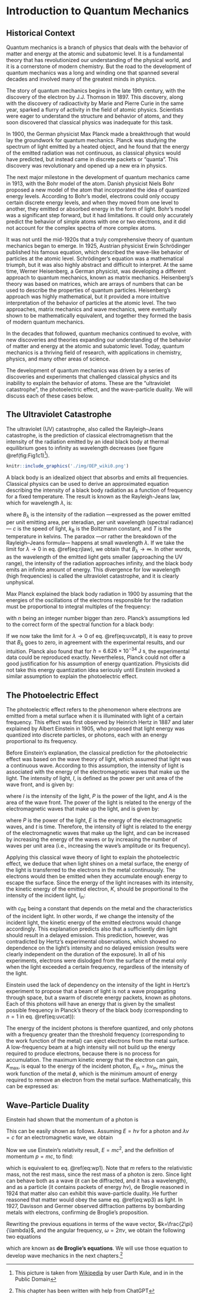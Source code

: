 \cleardoublepage
\pagenumbering{arabic}
# Introduction to Quantum Mechanics {#Motivation}

## Historical Context
Quantum mechanics is a branch of physics that deals with the behavior of matter and energy at the atomic and subatomic level. It is a fundamental theory that has revolutionized our understanding of the physical world, and it is a cornerstone of modern chemistry. But the road to the development of quantum mechanics was a long and winding one that spanned several decades and involved many of the greatest minds in physics.

The story of quantum mechanics begins in the late 19th century, with the discovery of the electron by J.J. Thomson in 1897. This discovery, along with the discovery of radioactivity by Marie and Pierre Curie in the same year, sparked a flurry of activity in the field of atomic physics. Scientists were eager to understand the structure and behavior of atoms, and they soon discovered that classical physics was inadequate for this task.

In 1900, the German physicist Max Planck made a breakthrough that would lay the groundwork for quantum mechanics. Planck was studying the spectrum of light emitted by a heated object, and he found that the energy of the emitted radiation was not continuous, as classical physics would have predicted, but instead came in discrete packets or "quanta". This discovery was revolutionary and opened up a new era in physics.

The next major milestone in the development of quantum mechanics came in 1913, with the Bohr model of the atom. Danish physicist Niels Bohr proposed a new model of the atom that incorporated the idea of quantized energy levels. According to Bohr's model, electrons could only occupy certain discrete energy levels, and when they moved from one level to another, they emitted or absorbed energy in the form of light. Bohr's model was a significant step forward, but it had limitations. It could only accurately predict the behavior of simple atoms with one or two electrons, and it did not account for the complex spectra of more complex atoms.

It was not until the mid-1920s that a truly comprehensive theory of quantum mechanics began to emerge. In 1925, Austrian physicist Erwin Schrödinger published his famous equation, which described the wave-like behavior of particles at the atomic level. Schrödinger's equation was a mathematical triumph, but it was also highly abstract and difficult to interpret. At the same time, Werner Heisenberg, a German physicist, was developing a different approach to quantum mechanics, known as matrix mechanics. Heisenberg's theory was based on matrices, which are arrays of numbers that can be used to describe the properties of quantum particles. Heisenberg's approach was highly mathematical, but it provided a more intuitive interpretation of the behavior of particles at the atomic level. The two approaches, matrix mechanics and wave mechanics, were eventually shown to be mathematically equivalent, and together they formed the basis of modern quantum mechanics.

In the decades that followed, quantum mechanics continued to evolve, with new discoveries and theories expanding our understanding of the behavior of matter and energy at the atomic and subatomic level. Today, quantum mechanics is a thriving field of research, with applications in chemistry, physics, and many other areas of science.

The development of quantum mechanics was driven by a series of discoveries and experiments that challenged classical physics and its inability to explain the behavior of atoms. These are the "ultraviolet catastrophe", the photoelectric effect, and the wave-particle duality. We will discuss each of these cases below.

## The Ultraviolet Catastrophe

The ultraviolet (UV) catastrophe, also called the Rayleigh–Jeans catastrophe, is the prediction of classical electromagnetism that the intensity of the radiation emitted by an ideal black body at thermal equilibrium goes to infinity as wavelength decreases (see figure \@ref(fig:Fig1c1)^[This picture is taken from [Wikipedia](https://en.wikipedia.org) by user Darth Kule, and in in the Public Domain]). 

```r
knitr::include_graphics('./img/OEP_wiki0.png')
```


A black body is an idealized object that absorbs and emits all frequencies. Classical physics can be used to derive an approximated equation describing the intensity of a black body radiation as a function of frequency for a fixed temperature. The result is known as the Rayleigh-Jeans law, which for wavelength $\lambda$, is:

\begin{equation}
B_{\lambda }(T)={\frac {2ck_{\mathrm {B} }T}{\lambda ^{4}}}
(\#eq:rjlaw)
\end{equation}

where $B_{\lambda }$ is the intensity of the radiation —expressed as the power emitted per unit emitting area, per steradian, per unit wavelength (spectral radiance)—
$c$ is the speed of light, $k_{\mathrm{B}}$ is the Boltzmann constant, and $T$ is the temperature in kelvins.
The paradox —or rather the breakdown of the Rayleigh–Jeans formula— happens at small wavelength $\lambda$. If we take the limit for $\lambda \rightarrow 0$ in eq. \@ref(eq:rjlaw), we obtain that $B_{\lambda } \rightarrow \infty$. In other words, as the wavelength of the emitted light gets smaller (approaching the UV range), the intensity of the radiation approaches infinity, and the black body emits an infinite amount of energy. This divergence for low wavelength (high frequencies) is called the ultraviolet catastrophe, and it is clearly unphysical.

Max Planck explained the black body radiation in 1900 by assuming that the energies of the oscillations of the electrons responsible for the radiation must be proportional to integral multiples of the frequency:

\begin{equation}
E = n h \nu = n h \frac{c}{\lambda},
(\#eq:uvcat)
\end{equation}

with $n$ being an integer number bigger than zero. Planck's assumptions led to the correct form of the spectral function for a black body:
\begin{equation}
B_{\lambda }(\lambda ,T)={\frac {2hc^{2}}{\lambda ^{5}}}{\frac {1}{e^{hc/(\lambda k_{\mathrm {B} }T)}-1}}.
(\#eq:uvcatpl)
\end{equation}

If we now take the limit for  $\lambda \rightarrow 0$ of eq. \@ref(eq:uvcatpl), it is easy to prove that $B_{\lambda }$ goes to zero, in agreement with the experimental results, and our intuition. Planck also found that for  $h = 6.626 \times 10^{-34} \; \text{J s}$, the experimental data could be reproduced exactly. Nevertheless, Planck could not offer a good justification for his assumption of energy quantization. Physicists did not take this energy quantization idea seriously until Einstein invoked a similar assumption to explain the photoelectric effect.

## The Photoelectric Effect

The photoelectric effect refers to the phenomenon where electrons are emitted from a metal surface when it is illuminated with light of a certain frequency. This effect was first observed by Heinrich Hertz in 1887 and later explained by Albert Einstein in 1905, who proposed that light energy was quantized into discrete particles, or photons, each with an energy proportional to its frequency.

Before Einstein's explanation, the classical prediction for the photoelectric effect was based on the wave theory of light, which assumed that light was a continuous wave.
According to this assumption, the intensity of light is associated with the energy of the electromagnetic waves that make up the light. The intensity of light, $I$, is defined as the power per unit area of the wave front, and is given by:

\begin{equation}
I = \frac{P}{A},
(\#eq:pe1)
\end{equation}

where $I$ is the intensity of the light, $P$ is the power of the light, and $A$ is the area of the wave front. The power of the light is related to the energy of the electromagnetic waves that make up the light, and is given by:

\begin{equation}
P = \frac{dE}{dt},
(\#eq:pe2)
\end{equation}

where $P$ is the power of the light, $E$ is the energy of the electromagnetic waves, and $t$ is time. Therefore, the intensity of light is related to the energy of the electromagnetic waves that make up the light, and can be increased by increasing the energy of the waves or by increasing the number of waves per unit area (i.e., increasing the wave's amplitude or its frequency). 

Applying this classical wave theory of light to explain the photoelectric effect, we deduce that when light shines on a metal surface, the energy of the light is transferred to the electrons in the metal continuously. The electrons would then be emitted when they accumulate enough energy to escape the surface. Since the energy of the light increases with its intensity, the kinetic energy of the emitted electron, $K$, should be proportional to the intensity of the incident light, $I_{\text{in}}$:

\begin{equation}
K= c_{\text{PE}} \; I_{\text{in}},
(\#eq:pe3)
\end{equation}

with $c_{\text{PE}}$ being a constant that depends on the metal and the characteristics of the incident light. In other words, if we change the intensity of the incident light, the kinetic energy of the emitted electrons would change accordingly. This explanation predicts also that a sufficiently dim light should result in a delayed emission. This prediction, however, was contradicted by Hertz's experimental observations, which showed no dependence on the light's intensity and no delayed emission (results were clearly independent on the duration of the exposure). In all of his experiments, electrons were dislodged from the surface of the metal only when the light exceeded a certain frequency, regardless of the intensity of the light.

Einstein used the lack of dependency on the intensity of the light in Hertz's experiment to propose that a beam of light is not a wave propagating through space, but a swarm of discrete energy packets, known as photons. Each of this photons will have an energy that is given by the smallest possible frequency in Planck's theory of the black body (corresponding to $n=1$ in eq. \@ref(eq:uvcat)):

\begin{equation}
E = h \nu.
(\#eq:pe0)
\end{equation}

The energy of the incident photons is therefore quantized, and only photons with a frequency greater than the threshold frequency (corresponding to the work function of the metal) can eject electrons from the metal surface. A low-frequency beam at a high intensity will not build up the energy required to produce electrons, because there is no process for accumulation. The maximum kinetic energy that the electron can gain, $K_{\text{max}}$, is equal to the energy of the incident photon, $E_{\text{in}}=h\nu_{\text{in}}$, minus the work function of the metal $\phi$, which is the minimum amount of energy required to remove an electron from the metal surface. Mathematically, this can be expressed as:

\begin{equation}
K_{\text{max}} = E_{\text{in}} - \phi = h\nu_{\text{in}} - \phi.
(\#eq:pe4)
\end{equation}

## Wave-Particle Duality

Einstein had shown that the momentum of a photon is 

\begin{equation}
p = \frac{h}{\lambda}.
(\#eq:wp1)
\end{equation}

This can be easily shown as follows. Assuming $E = h \nu$ for a photon and  $\lambda \nu = c$ for an electromagnetic wave, we obtain 

\begin{equation}
E = \frac{h c}{\lambda}
(\#eq:wp2)
\end{equation}

Now we use Einstein's relativity result, $E = m c^2$, and the definition of momentum $p=mc$, to find:
\begin{equation}
\lambda = \frac{h}{p},
(\#eq:wp3)
\end{equation}

which is equivalent to eq. \@ref(eq:wp1). Note that $m$ refers to the relativistic mass, not the rest mass, since the rest mass of a photon is zero. Since light can behave both as a wave (it can be diffracted, and it has a wavelength), and as a particle (it contains packets of energy $h \nu$), de Broglie reasoned in 1924 that matter also can exhibit this wave-particle duality. He further reasoned that matter would obey the same eq. \@ref(eq:wp3) as light. In 1927, Davisson and Germer observed diffraction patterns by bombarding metals with electrons, confirming de Broglie's proposition.

Rewriting the previous equations in terms of the wave vector, $k=\frac{2\pi}{\lambda}$, and the angular frequency, $\omega=2\pi\nu$, we obtain the following two equations

\begin{equation}
\begin{aligned}
p &= \hbar k \\
E &= \hbar \omega,
\end{aligned}
(\#eq:wp1b)
\end{equation}

which are known as **de Broglie's equations**. We will use those equation to develop wave mechanics in the next chapters.^[This chapter has been written with help from ChatGPT]


